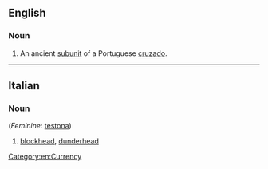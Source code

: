 ==English==

===Noun===
{{en-noun}}

# An ancient [[subunit]] of a Portuguese [[cruzado]].

[[Category:en:Currency]]
----

==Italian==

===Noun===
{{it-noun|m}} (''Feminine'': [[testona]])

# [[blockhead]], [[dunderhead]]